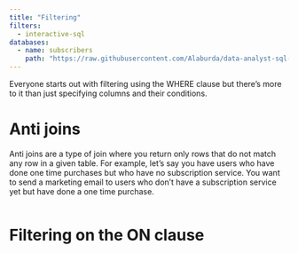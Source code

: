 ```yaml
---
title: "Filtering"
filters:
  - interactive-sql
databases:
  - name: subscribers
    path: "https://raw.githubusercontent.com/Alaburda/data-analyst-sql-cookbook/master/db/subscribers.db"
---
```


Everyone starts out with filtering using the WHERE clause but there's more to it than just specifying columns and their conditions.   

# Anti joins

Anti joins are a type of join where you return only rows that do not match any row in a given table. For example, let's say you have users who have done one time purchases but who have no subscription service. You want to send a marketing email to users who don't have a subscription service yet but have done a one time purchase.

```.sql


```

# Filtering on the ON clause


